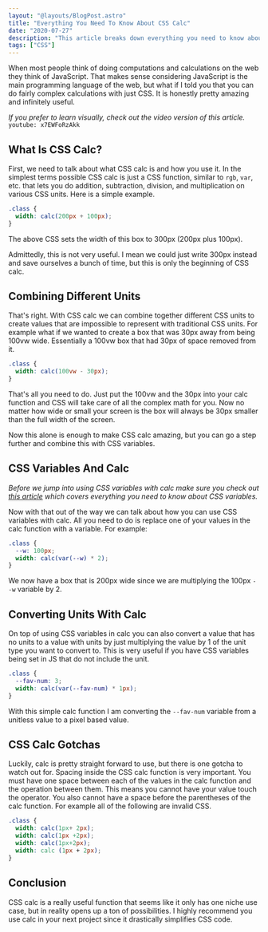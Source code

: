 ```yaml
---
layout: "@layouts/BlogPost.astro"
title: "Everything You Need To Know About CSS Calc"
date: "2020-07-27"
description: "This article breaks down everything you need to know about CSS calc to take your CSS skills to the next level."
tags: ["CSS"]
---
```


When most people think of doing computations and calculations on the web they think of JavaScript. That makes sense considering JavaScript is the main programming language of the web, but what if I told you that you can do fairly complex calculations with just CSS. It is honestly pretty amazing and infinitely useful.

_If you prefer to learn visually, check out the video version of this article._
`youtube: x7EWFoRzAkk`

## What Is CSS Calc?

First, we need to talk about what CSS calc is and how you use it. In the simplest terms possible CSS calc is just a CSS function, similar to `rgb`, `var`, etc. that lets you do addition, subtraction, division, and multiplication on various CSS units. Here is a simple example.

```css
.class {
  width: calc(200px + 100px);
}
```

The above CSS sets the width of this box to 300px (200px plus 100px).

Admittedly, this is not very useful. I mean we could just write 300px instead and save ourselves a bunch of time, but this is only the beginning of CSS calc.

## Combining Different Units

That's right. With CSS calc we can combine together different CSS units to create values that are impossible to represent with traditional CSS units. For example what if we wanted to create a box that was 30px away from being 100vw wide. Essentially a 100vw box that had 30px of space removed from it.

```css
.class {
  width: calc(100vw - 30px);
}
```

That's all you need to do. Just put the 100vw and the 30px into your calc function and CSS will take care of all the complex math for you. Now no matter how wide or small your screen is the box will always be 30px smaller than the full width of the screen.

Now this alone is enough to make CSS calc amazing, but you can go a step further and combine this with CSS variables.

## CSS Variables And Calc

_Before we jump into using CSS variables with calc make sure you check out [this article](/2020-02/css-custom-properties) which covers everything you need to know about CSS variables._

Now with that out of the way we can talk about how you can use CSS variables with calc. All you need to do is replace one of your values in the calc function with a variable. For example:

```css
.class {
  --w: 100px;
  width: calc(var(--w) * 2);
}
```

We now have a box that is 200px wide since we are multiplying the 100px `--w` variable by 2.

## Converting Units With Calc

On top of using CSS variables in calc you can also convert a value that has no units to a value with units by just multiplying the value by 1 of the unit type you want to convert to. This is very useful if you have CSS variables being set in JS that do not include the unit.

```css
.class {
  --fav-num: 3;
  width: calc(var(--fav-num) * 1px);
}
```

With this simple calc function I am converting the `--fav-num` variable from a unitless value to a pixel based value.

## CSS Calc Gotchas

Luckily, calc is pretty straight forward to use, but there is one gotcha to watch out for. Spacing inside the CSS calc function is very important. You must have one space between each of the values in the calc function and the operation between them. This means you cannot have your value touch the operator. You also cannot have a space before the parentheses of the calc function. For example all of the following are invalid CSS.

```css
.class {
  width: calc(1px+ 2px);
  width: calc(1px +2px);
  width: calc(1px+2px);
  width: calc (1px + 2px);
}
```

## Conclusion

CSS calc is a really useful function that seems like it only has one niche use case, but in reality opens up a ton of possibilities. I highly recommend you use calc in your next project since it drastically simplifies CSS code.
